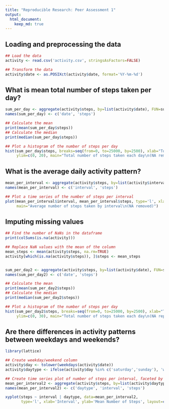 ```yaml
---
title: "Reproducible Research: Peer Assessment 1"
output: 
  html_document:
    keep_md: true
---
```


## Loading and preprocessing the data

```r

## Load the data
activity <- read.csv('activity.csv', stringsAsFactors=FALSE)

## Transform the data
activity$date <- as.POSIXct(activity$date, format='%Y-%m-%d')
```

## What is mean total number of steps taken per day?

```r

sum_per_day <- aggregate(activity$steps, by=list(activity$date), FUN=sum, na.rm=TRUE)
names(sum_per_day) <- c('date', 'steps')

## Calculate the mean
print(mean(sum_per_day$steps))
## Calculate the median
print(median(sum_per_day$steps))

## Plot a histogram of the number of steps per day
hist(sum_per_day$steps, breaks=seq(from=0, to=25000, by=2500), xlab="Total number of steps", 
     ylim=c(0, 20), main="Total number of steps taken each day\n(NA removed)")
```

## What is the average daily activity pattern?

```r

mean_per_interval <- aggregate(activity$steps, by=list(activity$interval), FUN=mean, na.rm=TRUE)
names(mean_per_interval) <- c('interval', 'steps')

## Plot a time series of the number of steps per interval
plot(mean_per_interval$interval, mean_per_interval$steps, type='l', xlab="Interval", ylab='Mean number of steps', 
     main="Average number of steps taken by interval\n(NA removed)")
```

## Imputing missing values

```r

## Find the number of NaNs in the dataframe
print(colSums(is.na(activity)))

## Replace NaN values with the mean of the column
mean_steps <- mean(activity$steps, na.rm=TRUE)
activity[which(is.na(activity$steps)), ]$steps <- mean_steps


sum_per_day2 <- aggregate(activity$steps, by=list(activity$date), FUN=sum, na.rm=TRUE)
names(sum_per_day2) <- c('date', 'steps')

## Calculate the mean
print(mean(sum_per_day2$steps))
## Calculate the median
print(median(sum_per_day2$steps))

## Plot a histogram of the number of steps per day
hist(sum_per_day2$steps, breaks=seq(from=0, to=25000, by=2500), xlab="Total number of steps", 
     ylim=c(0, 30), main="Total number of steps taken each day\n(NA replaced with the mean)")

```

## Are there differences in activity patterns between weekdays and weekends?

```r

library(lattice)

## Create weekday/weekend column
activity$day <- tolower(weekdays(activity$date))
activity$daytype <- ifelse(activity$day %in% c('saturday','sunday'), 'weekend', 'weekday')

## Create time series plot of number of steps per interval, faceted by weekday/weekend
mean_per_interval2 <- aggregate(activity$steps, by=list(activity$daytype, activity$interval), FUN=mean)
names(mean_per_interval2) <- c('daytype', 'interval', 'steps')

xyplot(steps ~ interval | daytype, data=mean_per_interval2, 
       type='l', xlab='Interval', ylab='Mean Number of Steps', layout=c(1,2))
```
